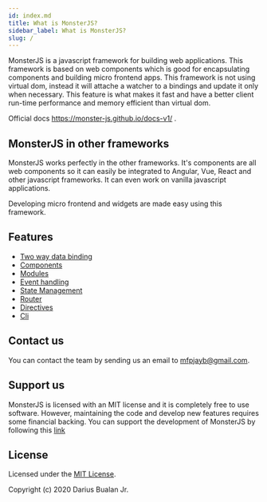 ```yaml
---
id: index.md
title: What is MonsterJS?
sidebar_label: What is MonsterJS?
slug: /
---
```


MonsterJS is a javascript framework for building web applications.
This framework is based on web components which is good for encapsulating components and building micro frontend apps.
This framework is not using virtual dom, instead it will attache a watcher to a bindings and update it only when necessary.
This feature is what makes it fast and have a better client run-time performance and memory efficient than virtual dom.

Official docs https://monster-js.github.io/docs-v1/ .

## MonsterJS in other frameworks

MonsterJS works perfectly in the other frameworks.
It's components are all web components so it can easily be integrated to Angular, Vue, React and other javascript frameworks.
It can even work on vanilla javascript applications.

Developing micro frontend and widgets are made easy using this framework.

## Features

* [Two way data binding](./data-binding#model-binding)
* [Components](./component)
* [Modules](./module)
* [Event handling](./event-handling)
* [State Management](./store)
* [Router](./router)
* [Directives](./directives)
* [Cli](./cli-what-is-cli)

## Contact us


You can contact the team by sending us an email to [mfpjayb@gmail.com](mailto:mfpjayb@gmail.com).

## Support us

MonsterJS is licensed with an MIT license and it is completely free to use software.
However, maintaining the code and develop new features requires some financial backing.
You can support the development of MonsterJS by following this [link](/#support-us-section)

<!--
#### One-time donation


    <a href="https://www.paypal.com/paypalme/dariusbualan" target="_blank">
        <img src={paypalImg} alt="Paypal" style={{ width: '200px' }} />
    </a>
);

<Image />
-->

<!-- #### Recurring donations -->

## License

Licensed under the [MIT License](../LICENSE).

Copyright (c) 2020 Darius Bualan Jr.
